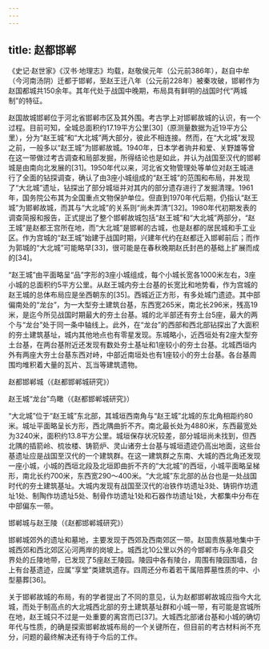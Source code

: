 ```yaml
---
---
---
```

title: 赵都邯郸
---




《史记·赵世家》《汉书·地理志》均载，赵敬侯元年（公元前386年），赵自中牟（今河南汤阴）迁都于邯郸，至赵王迁八年（公元前228年）被秦攻破，邯郸作为赵国都城共150余年。其年代处于战国中晚期，布局具有鲜明的战国时代“两城制”的特征。

赵国故城邯郸位于河北省邯郸市区及其外围。考古学上对邯郸故城的认识，有一个过程。目前可知，全城总面积约17.19平方公里[30]（原测量数据为近19平方公里），分为“赵王城”和“大北城”两大部分，彼此不相连接。然而，在“大北城”发现之前，一般多以“赵王城”为邯郸故城。1940年，日本学者驹井和爱、关野雄等曾在这一带做过考古调查和局部发掘，所得结论也是如此，并认为战国至汉代的邯郸城是由南向北发展的[31]。1950年代以来，河北省文物管理处等单位对赵王城进行了全面的钻探调查，确认了由3座小城组成的“赵王城”的范围和布局，并发现了“大北城”遗址，钻探出了部分城垣并对其内的部分遗存进行了发掘清理。1961年，国务院公布其为全国重点文物保护单位。但直到1970年代后期，仍指认“赵王城”为邯郸故城，而其与“大北城”的关系则“尚未弄清”[32]。1980年代初期发表的调查简报和报告，正式提出了整个邯郸故城包括“赵王城”和“大北城”两部分，“赵王城”是赵都王宫所在地，而“大北城”是邯郸的古城，也是赵都的居民城和手工业区。作为宫城的“赵王城”始建于战国时期，兴建年代约在赵都迁入邯郸前后；而作为郭城的“大北城”可能略早[33]，很可能是在春秋晚期赵氏封邑的基础上扩展而成的[34]。

“赵王城”由平面略呈“品”字形的3座小城组成，每个小城长宽各1000米左右，3座小城的总面积约5平方公里。从赵王城内夯土台基的长宽比和地势看，作为宫城的赵王城的总体布局应是坐西朝东的[35]。西城近正方形，有多处城门遗迹。其中部偏南处的“龙台”，为一大型夯土建筑台基，东西宽265米，南北长296米，残高19米，是迄今所见战国时期最大的夯土台基。城的北半部还有夯土台5座，最大的两个与“龙台”处于同一条中轴线上。此外，在“龙台”的西部和西北部钻探出了大面积的夯土建筑基址，城内其他地点也有零星发现。东城略小，近西垣处有2座大型夯土台基，在两台基附近还发现有数处夯土基址和1座较小的夯土台基。北城西垣内外有两座大夯土台基东西对峙，中部近南垣处也有1座较小的夯土台基。各台基周围均堆积着大量的瓦片、瓦当等建筑遗物。

赵都邯郸城（《赵都邯郸城研究》）





赵王城“龙台”鸟瞰（《赵都邯郸城研究》）

“大北城”位于“赵王城”东北部，其城垣西南角与“赵王城”北城的东北角相距约80米。城址平面略呈长方形，西北隅曲折不齐。南北最长处为4880米，东西最宽处为3240米，面积约13.8平方公里。城垣保存状况较差，部分城垣尚未找到，但西北隅的插箭岭、梳妆楼、铸箭炉、灵山诸夯土台基与城垣遗迹仍高出地面，这些台基遗址应是战国至汉代的一个建筑群。在这一建筑群之东南、大城的西北角还发现一座小城，小城的西垣北段及北垣即曲折不齐的“大北城”的西垣，小城平面略呈梯形，南北长约700米，东西宽290～400米。“大北城”东北部的丛台也是一处战国时代的夯土建筑基址。大城内发现有战国至汉代的冶铁作坊遗址3处、铸铜作坊遗址1处、制陶作坊遗址5处、制骨作坊遗址1处和石器作坊遗址1处，大都集中分布在中部偏东一带。

邯郸城与赵王陵（《赵都邯郸城研究》）



邯郸城郊外的遗址和墓地，主要发现于西郊及西南郊区一带。赵国贵族墓地集中于城西郊和西北郊区沁河两岸的岗坡上。城西北10公里以外的今邯郸市与永年县交界处的丘陵地带，已发现了5座赵王陵园。陵园中各有陵台，周围有陵园围墙，台上有台基遗迹，应属“享堂”类建筑遗存。四周还分布着若干属陪葬墓性质的中、小型墓葬[36]。

关于邯郸故城的布局，有的学者提出了不同的意见，认为赵都邯郸故城应指今大北城，而处于制高点的大北城西北部的夯土建筑基址群和小城一带，有可能是宫城所在地，赵王城只不过是一处重要的离宫而已[37]。大城西北部诸台基和小城的确切年代与性质，的确是探索邯郸故城布局的一个关键所在，但目前的考古材料尚不充分，问题的最终解决还有待于今后的工作。
